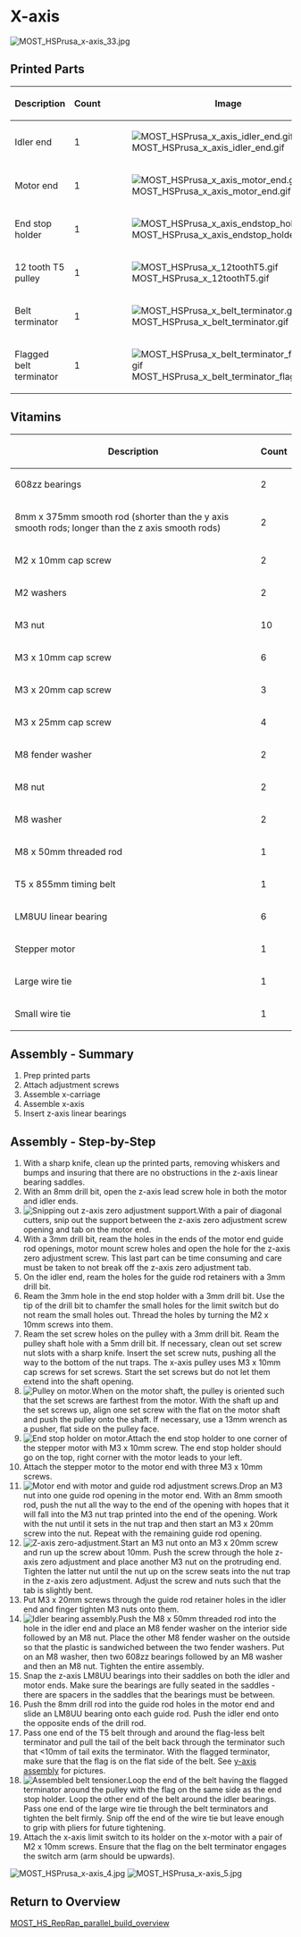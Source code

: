 {{MOST}}

=X-axis=
{{MOST RepRap Ed}}
[[Image:MOST_HSPrusa_x-axis_33.jpg|center]]{{clear}}
==Printed Parts==
{| class="wikitable"
|-
! Description
! Count
! Image
|-
| Idler end
| 1
| [[File:MOST_HSPrusa_x_axis_idler_end.gif]]
|-
| Motor end
| 1
| [[File:MOST_HSPrusa_x_axis_motor_end.gif]]
|-
| End stop holder
| 1
| [[File:MOST_HSPrusa_x_axis_endstop_holder.gif]]
|-
| 12 tooth T5 pulley
| 1
| [[File:MOST_HSPrusa_x_12toothT5.gif]]
|-
| Belt terminator
| 1
| [[File:MOST_HSPrusa_x_belt_terminator.gif]]
|-
| Flagged belt terminator
| 1
| [[File:MOST_HSPrusa_x_belt_terminator_flagged.gif]]
|}

==Vitamins==
{| class="wikitable"
|-
! Description
! Count
|-
| 608zz bearings
| 2
|-
| 8mm x 375mm smooth rod (shorter than the y axis smooth rods; longer than the z axis smooth rods)
| 2
|-
| M2 x 10mm cap screw
| 2
|-
| M2 washers
| 2
|-
| M3 nut
| 10
|-
| M3 x 10mm cap screw
| 6
|-
| M3 x 20mm cap screw
| 3
|-
| M3 x 25mm cap screw
| 4
|-
| M8 fender washer
| 2
|-
| M8 nut
| 2
|-
| M8 washer
| 2
|-
| M8 x 50mm threaded rod
| 1
|-
| T5 x 855mm timing belt
| 1
|-
| LM8UU linear bearing
| 6
|-
| Stepper motor
| 1
|-
| Large wire tie
| 1
|-
| Small wire tie
| 1
|}

==Assembly - Summary==
# Prep printed parts
# Attach adjustment screws
# Assemble x-carriage
# Assemble x-axis
# Insert z-axis linear bearings

==Assembly - Step-by-Step==
# With a sharp knife, clean up the printed parts, removing whiskers and bumps and insuring that there are no obstructions in the z-axis linear bearing saddles.
# With an 8mm drill bit, open the z-axis lead screw hole in both the motor and idler ends.
# [[File:MOST_HSPrusa_x-axis_34.jpg|thumb|right|Snipping out z-axis zero adjustment support.]]With a pair of diagonal cutters, snip out the support between the z-axis zero adjustment screw opening and tab on the motor end.{{clear}}
# With a 3mm drill bit, ream the holes in the ends of the motor end guide rod openings, motor mount screw holes and open the hole for the z-axis zero adjustment screw. This last part can be time consuming and care must be taken to not break off the z-axis zero adjustment tab.
# On the idler end, ream the holes for the guide rod retainers with a 3mm drill bit.
# Ream the 3mm hole in the end stop holder with a 3mm drill bit. Use the tip of the drill bit to chamfer the small holes for the limit switch but do not ream the small holes out. Thread the holes by turning the M2 x 10mm screws into them.
# Ream the set screw holes on the pulley with a 3mm drill bit. Ream the pulley shaft hole with a 5mm drill bit. If necessary, clean out set screw nut slots with a sharp knife. Insert the set screw nuts, pushing all the way to the bottom of the nut traps. The x-axis pulley uses M3 x 10mm cap screws for set screws. Start the set screws but do not let them extend into the shaft opening.
# [[File:MOST_HSPrusa_x-axis_36.jpg|thumb|right|Pulley on motor.]]When on the motor shaft, the pulley is oriented such that the set screws are farthest from the motor. With the shaft up and the set screws up, align one set screw with the flat on the motor shaft and push the pulley onto the shaft. If necessary, use a 13mm wrench as a pusher, flat side on the pulley face.{{clear}}
# [[File:MOST_HSPrusa_x-axis_37.jpg|thumb|right|End stop holder on motor.]]Attach the end stop holder to one corner of the stepper motor with M3 x 10mm screw. The end stop holder should go on the top, right corner with the motor leads to your left.{{clear}}
# Attach the stepper motor to the motor end with three M3 x 10mm screws.
# [[File:MOST_HSPrusa_x-axis_38.jpg|thumb|right|Motor end with motor and guide rod adjustment screws.]]Drop an M3 nut into one guide rod opening in the motor end. With an 8mm smooth rod, push the nut all the way to the end of the opening with hopes that it will fall into the M3 nut trap printed into the end of the opening. Work with the nut until it sets in the nut trap and then start an M3 x 20mm screw into the nut. Repeat with the remaining guide rod opening.{{clear}}
# [[File:MOST_HSPrusa_x-axis_21.jpg|thumb|right|Z-axis zero-adjustment.]]Start an M3 nut onto an M3 x 20mm screw and run up the screw about 10mm. Push the screw through the hole z-axis zero adjustment and place another M3 nut on the protruding end. Tighten the latter nut until the nut up on the screw seats into the nut trap in the z-axis zero adjustment. Adjust the screw and nuts such that the tab is slightly bent.{{clear}}
# Put M3 x 20mm screws through the guide rod retainer holes in the idler end and finger tighten M3 nuts onto them.
# [[File:MOST_HSPrusa_x-axis_29.jpg|thumb|right|Idler bearing assembly.]]Push the M8 x 50mm threaded rod into the hole in the idler end and place an M8 fender washer on the interior side followed by an M8 nut. Place the other M8 fender washer on the outside so that the plastic is sandwiched between the two fender washers. Put on an M8 washer, then two 608zz bearings followed by an M8 washer and then an M8 nut. Tighten the entire assembly.{{clear}}
# Snap the z-axis LM8UU bearings into their saddles on both the idler and motor ends. Make sure the bearings are fully seated in the saddles - there are spacers in the saddles that the bearings must be between.
# Push the 8mm drill rod into the guide rod holes in the motor end and slide an LM8UU bearing onto each guide rod. Push the idler end onto the opposite ends of the drill rod.
# Pass one end of the T5 belt through and around the flag-less belt terminator and pull the tail of the belt back through the terminator such that <10mm of tail exits the terminator. With the flagged terminator, make sure that the flag is on the flat side of the belt. See [[MOST_RepRap_y_axis#Assembly_-_Step-by-Step|y-axis assembly]] for pictures.
# [[File:MOST_HSPrusa_x-axis_0.jpg|thumb|right|Assembled belt tensioner.]]Loop the end of the belt having the flagged terminator around the pulley with the flag on the same side as the end stop holder. Loop the other end of the belt around the idler bearings. Pass one end of the large wire tie through the belt terminators and tighten the belt firmly. Snip off the end of the wire tie but leave enough to grip with pliers for future tightening.{{clear}}
# Attach the x-axis limit switch to its holder on the x-motor with a pair of M2 x 10mm screws. Ensure that the flag on the belt terminator engages the switch arm (arm should be upwards).
[[Image:MOST_HSPrusa_x-axis_4.jpg]]
[[Image:MOST_HSPrusa_x-axis_5.jpg]]

==Return to Overview==

[[MOST_HS_RepRap_parallel_build_overview]]